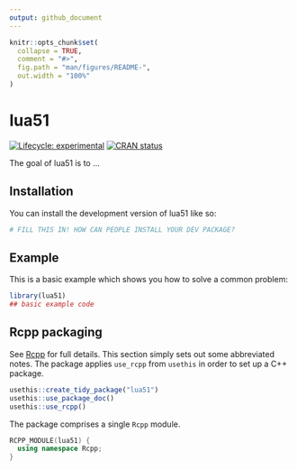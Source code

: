 ```yaml
---
output: github_document
---
```


<!-- README.md is generated from README.Rmd. Please edit that file -->

```r
knitr::opts_chunk$set(
  collapse = TRUE,
  comment = "#>",
  fig.path = "man/figures/README-",
  out.width = "100%"
)
```

# lua51

<!-- badges: start -->
[![Lifecycle: experimental](https://img.shields.io/badge/lifecycle-experimental-orange.svg)](https://lifecycle.r-lib.org/articles/stages.html#experimental)
[![CRAN status](https://www.r-pkg.org/badges/version/lua51)](https://CRAN.R-project.org/package=lua51)
<!-- badges: end -->

The goal of lua51 is to ...

## Installation

You can install the development version of lua51 like so:

``` r
# FILL THIS IN! HOW CAN PEOPLE INSTALL YOUR DEV PACKAGE?
```

## Example

This is a basic example which shows you how to solve a common problem:

```r
library(lua51)
## basic example code
```

## Rcpp packaging

[rcpp.org]:http://www.rcpp.org/

See [Rcpp][rcpp.org] for full details. This section simply sets out some abbreviated notes. The package applies `use_rcpp` from `usethis` in order to set up a C++ package.
```r
usethis::create_tidy_package("lua51")
usethis::use_package_doc()
usethis::use_rcpp()
```
The package comprises a single `Rcpp` module.
```cpp
RCPP_MODULE(lua51) {
  using namespace Rcpp;
}
```
